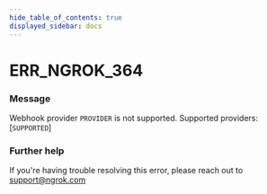 ```yaml
---
hide_table_of_contents: true
displayed_sidebar: docs
---
```



# ERR_NGROK_364

### Message

Webhook provider `PROVIDER` is not supported. Supported providers: [`SUPPORTED`]

<ErrorDetails error="err_ngrok_364" />

### Further help

If you're having trouble resolving this error, please reach out to [support@ngrok.com](mailto:support@ngrok.com?subject=Help%20with%20ERR_NGROK_364)
